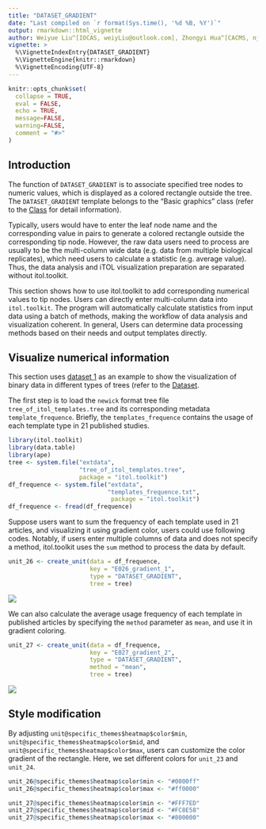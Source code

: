 ```yaml
---
title: "DATASET_GRADIENT"
date: "Last compiled on `r format(Sys.time(), '%d %B, %Y')`"
output: rmarkdown::html_vignette
author: Weiyue Liu^[IOCAS, weiyLiu@outlook.com], Zhongyi Hua^[CACMS, njbxhzy@hotmail.com], Tong Zhou^[IOCAS, tongzhou2017@gmail.com]
vignette: >
  %\VignetteIndexEntry{DATASET_GRADIENT}
  %\VignetteEngine{knitr::rmarkdown}
  %\VignetteEncoding{UTF-8}
---
```


```r
knitr::opts_chunk$set(
  collapse = TRUE,
  eval = FALSE,
  echo = TRUE,
  message=FALSE,
  warning=FALSE,
  comment = "#>"
)
```

## Introduction
The function of `DATASET_GRADIENT` is to associate specified tree nodes to numeric values, which is displayed as a colored rectangle outside the tree. The `DATASET_GRADIENT` template belongs to the "Basic graphics" class (refer to the [Class]() for detail information).

Typically, users would have to enter the leaf node name and the corresponding value in pairs to generate a colored rectangle outside the corresponding tip node. However, the raw data users need to process are usually to be the multi-column wide data (e.g. data from multiple biological replicates), which need users to calculate a statistic (e.g. average value). Thus, the data analysis and iTOL visualization preparation are separated without itol.toolkit.

This section shows how to use itol.toolkit to add corresponding numerical values to tip nodes. Users can directly enter multi-column data into `itol.toolkit`. The program will automatically calculate statistics from input data using a batch of methods, making the workflow of data analysis and visualization coherent. In general, Users can determine data processing methods based on their needs and output templates directly.

## Visualize numerical information
This section uses [dataset 1](https://github.com/TongZhou2017/itol.toolkit/tree/master/inst/extdata/dataset1) as an example to show the visualization of binary data in different types of trees (refer to the [Dataset](https://tongzhou2017.github.io/itol.toolkit/articles/Datasets.html).

The first step is to load the `newick` format tree file `tree_of_itol_templates.tree` and its corresponding metadata `template_frequence`. Briefly, the `templates_frequence` contains the usage of each template type in 21 published studies.
```r
library(itol.toolkit)
library(data.table)
library(ape)
tree <- system.file("extdata",
                    "tree_of_itol_templates.tree",
                    package = "itol.toolkit")
df_frequence <- system.file("extdata",
                            "templates_frequence.txt",
                             package = "itol.toolkit")
df_frequence <- fread(df_frequence)
```
Suppose users want to sum the frequency of each template used in 21 articles, and visualizing it using gradient color, users could use following codes. Notably, if users enter multiple columns of data and does not specify a method, itol.toolkit uses the `sum` method to process the data by default.
```r
unit_26 <- create_unit(data = df_frequence,
                       key = "E026_gradient_1",
                       type = "DATASET_GRADIENT",
                       tree = tree)
```

![](images/DATASET_GRADIENT_1.png)

We can also calculate the average usage frequency of each template in published articles by specifying the `method` parameter as `mean`, and use it in gradient coloring.
```r
unit_27 <- create_unit(data = df_frequence,
                       key = "E027_gradient_2",
                       type = "DATASET_GRADIENT",
                       method = "mean",
                       tree = tree)
```
![](images/DATASET_GRADIENT_2.png)

## Style modification
By adjusting `unit@specific_themes$heatmap$color$min`, `unit@specific_themes$heatmap$color$mid`, and `unit@specific_themes$heatmap$color$max`, users can customize the color gradient of the rectangle. Here, we set different colors for `unit_23` and `unit_24`.
```r
unit_26@specific_themes$heatmap$color$min <- "#0000ff"
unit_26@specific_themes$heatmap$color$max <- "#ff0000"

unit_27@specific_themes$heatmap$color$min <- "#FFF7ED"
unit_27@specific_themes$heatmap$color$mid <- "#FC8E58"
unit_27@specific_themes$heatmap$color$max <- "#800000"
```
